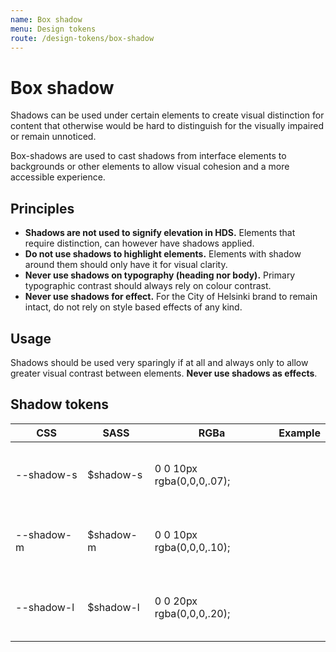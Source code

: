 ```yaml
---
name: Box shadow
menu: Design tokens
route: /design-tokens/box-shadow
---
```



# Box shadow

<LargeParagraph>Shadows can be used under certain elements to create visual distinction for content that otherwise would be hard to distinguish for the visually impaired or remain unnoticed.
</LargeParagraph>

Box-shadows are used to cast shadows from interface elements to backgrounds or other elements to allow visual cohesion and a more accessible experience.

## Principles
- **Shadows are not used to signify elevation in HDS.** Elements that require distinction, can however have shadows applied.
- **Do not use shadows to highlight elements.** Elements with shadow around them should only have it for visual clarity.
- **Never use shadows on typography (heading nor body).** Primary typographic contrast should always rely on colour contrast. 
- **Never use shadows for effect.** For the City of Helsinki brand to remain intact, do not rely on style based effects of any kind.

## Usage

Shadows should be used very sparingly if at all and always only to allow greater visual contrast between elements. **Never use shadows as effects**.

## Shadow tokens

CSS              | SASS              | RGBa                         | Example                                                                                                                                                                    |
---------------- | ----------------- | ---------------------------- | -------------------------------------------------------------------------------------------------------------------------------------------------------------------------- |
--shadow-s       | $shadow-s         | 0 0 10px rgba(0,0,0,.07);    | <span style="margin: 20px 0; box-shadow: var(--box-shadow-s); background-color: var(--color-fog); display: block; height: 60px; width: 60px;"></span>          |
--shadow-m       | $shadow-m         | 0 0 10px rgba(0,0,0,.10);    | <span style="margin: 20px 0; box-shadow: var(--box-shadow-m); background-color: var(--color-fog); display: block; height: 60px; width: 60px;"></span>         |
--shadow-l       | $shadow-l         | 0 0 20px rgba(0,0,0,.20);    | <span style="margin: 20px 0; box-shadow: var(--box-shadow-l); background-color: var(--color-fog); display: block; height: 60px; width: 60px;"></span>         |

